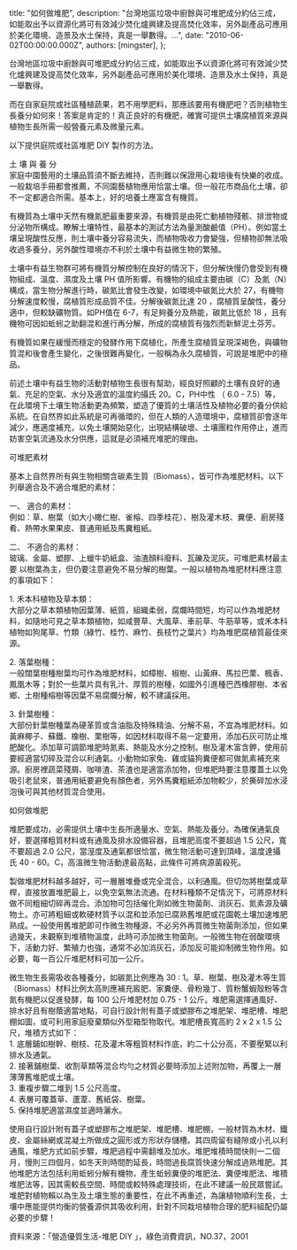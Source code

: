 
  title: "如何做堆肥",
  description: "台灣地區垃圾中廚餘與可堆肥成分約佔三成，如能取出予以資源化將可有效減少焚化爐興建及提高焚化效率，另外副產品可應用於美化環境、造景及水土保持，真是一舉數得。...",
  date: "2010-06-02T00:00:00.000Z",
  authors: [mingster],
};

<p>台灣地區垃圾中廚餘與可堆肥成分約佔三成，如能取出予以資源化將可有效減少焚化爐興建及提高焚化效率，另外副產品可應用於美化環境、造景及水土保持，真是一舉數得。</p>
<p>而在自家庭院或社區種植蔬果，若不用學肥料，那應該要用有機肥吧？否則植物生長養分如何來！答案是肯定的！真正良好的有機肥，確實可提供土壤腐植質來源與植物生長所需一般營養元素及微量元素。</p>
<p>以下提供庭院或社區堆肥 DIY 製作的方法。</p>
<p>土 壤 與 養 分<br />
家庭中園藝用的土壤品質須不斷去維持，否則難以保證用心栽培後有快樂的收成。一般栽培手冊都會推薦，不同園藝植物應用恰當土壤。但一般花市商品化土壤，卻不一定都適合所需。基本上，好的培養土應富含有機質。</p>
<p>有機質為土壤中天然有機氮肥最重要來源，有機質是由死亡動植物殘骸、排泄物或分泌物所構成。瞭解土壤特性，最基本的測試方法為量測酸鹼值（PH）。例如當土壤呈現酸性反應，則土壤中養分容易流失，而植物吸收力會變強，但植物卻無法吸收過多養分，另外酸性環境亦不利於土壤中有益微生物的繁殖。</p>
<p>土壤中有益生物群可將有機質分解控制在良好的情況下，但分解快慢仍會受到有機物組成、溫度、濕度及土壤 PH 值所影響。有機物的組成主要由碳（C）及氮（N）構成，當生物分解進行時，碳氮比會發生改變，如環境中碳氮比大於 27，有機物分解速度較慢，腐植質形成品質不佳。分解後碳氮比達 20 ，腐植質呈酸性，養分適中，但較缺礦物質。如PH值在 6-7，有足夠養分及熱能，碳氮比低於 18 ，且有機物可因如蚯蚓之助翻混和進行再分解，所成的腐植質有強烈而新鮮泥土芬芳。</p>
<p>有機質如果在緩慢而穩定的發酵作用下腐植化，所產生腐植質呈現深褐色，與礦物質混和後會產生變化，之後很難再變化，一般稱為永久腐植質，可說是堆肥中的極品。</p>
<p>前述土壤中有益生物的活動對植物生長很有幫助，經良好照顧的土壤有良好的通氣、充足的空氣、水分及適宜的溫度約攝氏 20。C，PH中性 （ 6.0 - 7.5）等，在此環境下土壤生物活動更為頻繁，塑造了優質的土壤活性及植物必要的養分供給系統。在自然界如此系統是可再循環的，但在人類的人造環境中，腐植質卻會逐年減少，應適度補充，以免土壤開始惡化，出現結構破壞、土壤團粒作用停止，進而妨害空氣流通及水分供應，這就是必須補充堆肥的理由。</p>
<p>可堆肥素材</p>
<p>基本上自然界所有與生物相關含碳素生質（Biomass），皆可作為堆肥材料。以下列舉適合及不適合堆肥的素材：</p>
<p>一、 	適合的素材：<br />
例如：草、樹葉（如大小橄仁樹、雀榕、四季桂花）、樹及灌木枝、糞便、廚房殘肴、熱帶水果果皮、普通用紙及馬糞粗紙。</p>
<p>二、 	不適合的素材：<br />
玻璃、金屬、塑膠、上蠟牛奶紙盒、油渣顏料廢料、瓦礫及泥灰。可堆肥素材最主要 以樹葉為主，但仍要注意避免不易分解的樹葉。一般以植物為堆肥材料應注意的事項如下：</p>
<p>1. 禾本科植物及草本類：<br />
大部分之草本類植物因葉薄、紙質，組織柔弱，腐爛時間短，均可以作為堆肥材料，如隨地可見之草本類植物，如咸豐草、大風草、車前草、牛筋草等，或禾本科植物如狗尾草、竹類（綠竹、桂竹、麻竹、長枝竹之葉片》均為堆肥腐植質最佳來源。</p>
<p>2. 落葉樹種：<br />
一般闊葉樹種樹葉均可作為堆肥材料，如樟樹、椒樹、山黃麻、馬拉巴栗、楓香、鳳凰木等；對於一些葉片具有乳汁、厚質的樹種，如國外引進種巴西橡膠樹、本省鄉、土樹種榕樹等因葉不易腐爛分解，較不建議採用。</p>
<p>3. 針葉樹種：<br />
大部份針葉樹種葉為硬革質或含油脂及特殊精油、分解不易，不宜為堆肥材料。如黃麻椰子、蘇鐵、橡樹、栗樹等，如因材料取得不易一定要用，添加石灰可防止堆肥酸化。添加草可調節堆肥時氮素、熱能及水分之控制。樹及灌木富含鉀，使用前要經適當切碎及混合以利通氣。小動物如家兔、雞或貓狗糞便都可做氮素補充來源。廚房裡蔬菜殘屑、咖啡渣、茶渣也是適當添加物，但堆肥時要注意覆蓋土以免吸引老鼠來，普通用紙要避免有顏色者，另外馬糞粗紙添加物較少，於撕碎加水浸泡後可與其他材質混合使用。</p>
<p>如何做堆肥</p>
<p>堆肥要成功，必需提供土壤中生長所適量水、空氣、熱能及養分。為確保通氣良好，要選擇粗質材料或有通風及排水設備容器，且堆肥高度不要超過 1.5 公尺，寬不要超過 2.0 公尺，當溼度及通氣都很恰當，微生物活動可達到頂峰，溫度達攝氏 40 - 60。C，高溫微生物活動達最高點，此條件可將病源菌殺死。</p>
<p>製做堆肥材料越多越好，可一層層堆疊或完全混合，以利通風。但切勿將樹葉或草桿，直接放置堆肥最上，以免空氣無法流通。在材料種類不足情況下，可將原材料做不同粗細切碎再混合。添加物可包括催化劑如微生物菌劑、消灰石、氮素源及礦物土。亦可將粗細或軟硬材質予以混和並添加已腐熟舊堆肥或花園乾土壤加速堆肥熟成。一般使用舊堆肥即可作微生物種源，不必另外再買微生物菌劑添加，但如果過幾天，未觀察到堆積物溫度，此時可添加微生物菌劑。一般微生物在弱酸環境下，活動力好、繁殖力也強，通常不必加消灰石，添加反可能抑制微生物作用。如必要，每一百公斤堆肥材料可加一公斤。</p>
<p>微生物生長需吸收各種養分，如碳氮比例應為 30 : 1。草、樹葉、樹及灌木等生質（Biomass）材料比例太高則應補充廄肥、家糞便、骨粉幾丁、質粉蟹蝦殼粉等含氮有機肥以促進發酵，每 100 公斤堆肥材加 0.75 - 1 公斤。堆肥需選擇通風好、排水好且有樹蔭適當地點，可自行設計附有蓋子或塑膠布之堆肥架、堆肥槽、堆肥棚如圖，或可利用家庭廢棄類似外型箱型物取代。堆肥槽長寬高約 2 x 2 x 1.5 公尺，堆積方式如下：<br />
1. 底層鋪如樹幹、樹枝、花及灌木等粗質材料作底，約二十公分高，不要壓緊以利排水及通氣。<br />
2. 接著鋪樹葉、收割草類等混合均勻之材質必要時添加上述附加物，再覆上一層薄薄舊堆肥或土壤。<br />
3. 重複步驟二堆到 1.5 公尺高度。<br />
4. 表層可覆蓋草、蘆葦、舊紙袋、樹葉。<br />
5. 保持堆肥適當濕度並適時灑水。</p>
<p>使用自行設計附有蓋子或塑膠布之堆肥架、堆肥槽、堆肥棚，一般材質為木材、鐵皮、金屬絲網或混凝土所做成之圓形或方形狀存儲槽。其四周留有縫隙或小孔以利通風，堆肥方式如前步驟，堆肥過程中需翻堆及加水。堆肥堆積時間快則一二個月，慢則三四個月，如冬天則時間酌延長，時間過長腐質快速分解成過熟堆肥。其他堆肥方法包括利用蚯蚓分解有機物，產生蚯蚓糞便的堆肥法、糞便堆肥法、堆積堆肥法等，因其需較長空間、時間或較特殊處理技術，在此不建議一般民眾嘗試。堆肥對植物賴以為生及土壤生態的重要性，在此不再重述，為讓植物順利生長，土壤中應能提供均衡的營養源供其吸收利用，針對不同栽培植物合理的肥料組配仍屬必要的步驟！</p>
<p>資料來源：「營造優質生活-堆肥 DIY 」，綠色消費資訊，NO.37，2001</p>
